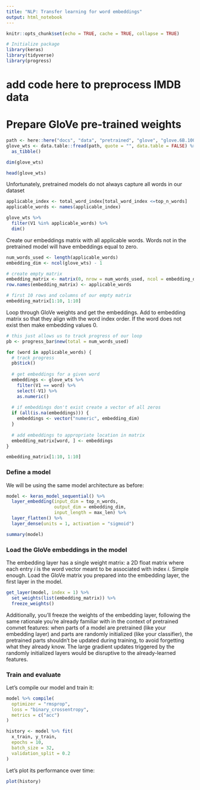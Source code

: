 ```yaml
---
title: "NLP: Transfer learning for word embeddings"
output: html_notebook
---
```


```r
knitr::opts_chunk$set(echo = TRUE, cache = TRUE, collapse = TRUE)

# Initialize package
library(keras)
library(tidyverse)
library(progress)
```

# add code here to preprocess IMDB data


# Prepare GloVe pre-trained weights

```r
path <- here::here("docs", "data", "pretrained", "glove", "glove.6B.100d.txt")
glove_wts <- data.table::fread(path, quote = "", data.table = FALSE) %>% 
  as_tibble()

dim(glove_wts)
```

```r
head(glove_wts)
```

Unfortunately, pretrained models do not always capture all words in our dataset

```r
applicable_index <- total_word_index[total_word_index <=top_n_words]
applicable_words <- names(applicable_index)

glove_wts %>%
  filter(V1 %in% applicable_words) %>% 
  dim()
```

Create our embeddings matrix with all applicable words. Words not in the
pretrained model will have embeddings equal to zero.

```r
num_words_used <- length(applicable_words)
embedding_dim <- ncol(glove_wts) - 1

# create empty matrix
embedding_matrix <- matrix(0, nrow = num_words_used, ncol = embedding_dim)
row.names(embedding_matrix) <- applicable_words

# first 10 rows and columns of our empty matrix
embedding_matrix[1:10, 1:10]
```

Loop through GloVe weights and get the embeddings. Add to embedding matrix so 
that they align with the word index order.  If the word does not exist then make
embedding values 0.

```r
# this just allows us to track progress of our loop
pb <- progress_bar$new(total = num_words_used)

for (word in applicable_words) {
  # track progress
  pb$tick()
  
  # get embeddings for a given word
  embeddings <- glove_wts %>%
    filter(V1 == word) %>%
    select(-V1) %>% 
    as.numeric()
  
  # if embeddings don't exist create a vector of all zeros
  if (all(is.na(embeddings))) {
    embeddings <- vector("numeric", embedding_dim)
  }
  
  # add embeddings to appropriate location in matrix
  embedding_matrix[word, ] <- embeddings
}

embedding_matrix[1:10, 1:10]
```

### Define a model

We will be using the same model architecture as before:

```r
model <- keras_model_sequential() %>% 
  layer_embedding(input_dim = top_n_words, 
                  output_dim = embedding_dim, 
                  input_length = max_len) %>% 
  layer_flatten() %>% 
  layer_dense(units = 1, activation = "sigmoid")

summary(model)
```

### Load the GloVe embeddings in the model

The embedding layer has a single weight matrix: a 2D float matrix where each entry _i_ is the word vector meant to be associated with index _i_. Simple enough. Load the GloVe matrix you prepared into the embedding layer, the first layer in the model.

```r
get_layer(model, index = 1) %>% 
  set_weights(list(embedding_matrix)) %>% 
  freeze_weights()
```

Additionally, you'll freeze the weights of the embedding layer, following the same rationale you're already familiar with in the context of pretrained convnet features: when parts of a model are pretrained (like your embedding layer) and parts are randomly initialized (like your classifier), the pretrained parts shouldn't be updated during training, to avoid forgetting  what they already know. The large gradient updates triggered by the randomly initialized layers would be disruptive to the already-learned features.

### Train and evaluate

Let's compile our model and train it:

```r
model %>% compile(
  optimizer = "rmsprop",
  loss = "binary_crossentropy",
  metrics = c("acc")
)

history <- model %>% fit(
  x_train, y_train,
  epochs = 10,
  batch_size = 32,
  validation_split = 0.2
)
```

Let's plot its performance over time:

```r
plot(history)
```